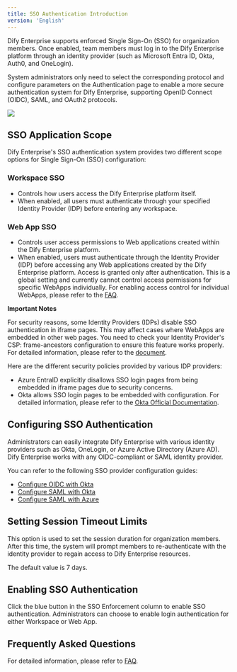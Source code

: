 ```yaml
---
title: SSO Authentication Introduction
version: 'English'
---
```


Dify Enterprise supports enforced Single Sign-On (SSO) for organization members. Once enabled, team members must log in to the Dify Enterprise platform through an identity provider (such as Microsoft Entra ID, Okta, Auth0, and OneLogin).

System administrators only need to select the corresponding protocol and configure parameters on the Authentication page to enable a more secure authentication system for Dify Enterprise, supporting OpenID Connect (OIDC), SAML, and OAuth2 protocols.

![](https://assets-docs.dify.ai/2025/05/1c7db1aa112a2eb395559e0d18ad26ee.png)

## SSO Application Scope

Dify Enterprise's SSO authentication system provides two different scope options for Single Sign-On (SSO) configuration:

### Workspace SSO

* Controls how users access the Dify Enterprise platform itself.
* When enabled, all users must authenticate through your specified Identity Provider (IDP) before entering any workspace.

### Web App SSO

* Controls user access permissions to Web applications created within the Dify Enterprise platform.
* When enabled, users must authenticate through the Identity Provider (IDP) before accessing any Web applications created by the Dify Enterprise platform. Access is granted only after authentication. This is a global setting and currently cannot control access permissions for specific WebApps individually. For enabling access control for individual WebApps, please refer to the [FAQ](/en-us/administrator-guide/faq).

**Important Notes**

For security reasons, some Identity Providers (IDPs) disable SSO authentication in iframe pages. This may affect cases where WebApps are embedded in other web pages. You need to check your Identity Provider's CSP: frame-ancestors configuration to ensure this feature works properly. For detailed information, please refer to the [document](/en-us/administrator-guide/faq).

Here are the different security policies provided by various IDP providers:

* Azure EntraID explicitly disallows SSO login pages from being embedded in iframe pages due to security concerns.
* Okta allows SSO login pages to be embedded with configuration. For detailed information, please refer to the [Okta Official Documentation](https://developer.okta.com/docs/guides/build-sso-integration/saml2/main/).

## Configuring SSO Authentication

Administrators can easily integrate Dify Enterprise with various identity providers such as Okta, OneLogin, or Azure Active Directory (Azure AD). Dify Enterprise works with any OIDC-compliant or SAML identity provider.

You can refer to the following SSO provider configuration guides:

- [Configure OIDC with Okta](/en-us/administrator-guide/sso/okta/oidc)
- [Configure SAML with Okta](/en-us/administrator-guide/sso/okta/saml)
- [Configure SAML with Azure](/en-us/administrator-guide/sso/azure/saml)

## Setting Session Timeout Limits

This option is used to set the session duration for organization members. After this time, the system will prompt members to re-authenticate with the identity provider to regain access to Dify Enterprise resources.

The default value is 7 days.

## Enabling SSO Authentication

Click the blue button in the SSO Enforcement column to enable SSO authentication. Administrators can choose to enable login authentication for either Workspace or Web App.

## Frequently Asked Questions

For detailed information, please refer to [FAQ](/en-us/administrator-guide/faq).
